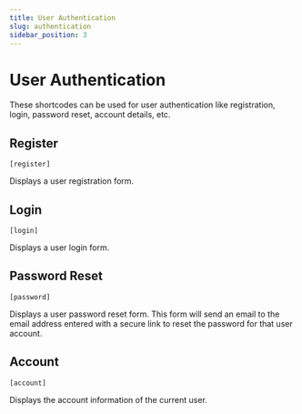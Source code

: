 ```yaml
---
title: User Authentication
slug: authentication
sidebar_position: 3
---
```


# User Authentication

These shortcodes can be used for user authentication like registration, login, password reset, account details, etc.

## Register

`[register]`

Displays a user registration form.

## Login

`[login]`

Displays a user login form.

## Password Reset

`[password]`

Displays a user password reset form. This form will send an email to the email address entered with a secure link to reset the password for that user account.

## Account

`[account]`

Displays the account information of the current user.
